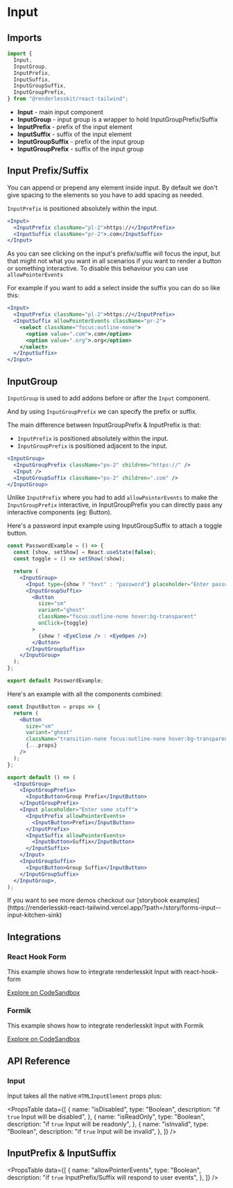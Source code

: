 
# Input

<ComponentLinks github="input" theme="input" story="forms-input" />

## Imports

```js
import {
  Input,
  InputGroup,
  InputPrefix,
  InputSuffix,
  InputGroupSuffix,
  InputGroupPrefix,
} from "@renderlesskit/react-tailwind";
```

- **Input** - main input component
- **InputGroup** - input group is a wrapper to hold InputGroupPrefix/Suffix
- **InputPrefix** - prefix of the input element
- **InputSuffix** - suffix of the input element
- **InputGroupSuffix** - prefix of the input group
- **InputGroupPrefix** - suffix of the input group

## Input Prefix/Suffix

You can append or prepend any element inside input. By default we don't give
spacing to the elements so you have to add spacing as needed.

`InputPrefix` is positioned absolutely within the input.

```jsx live
<Input>
  <InputPrefix className="pl-2">https://</InputPrefix>
  <InputSuffix className="pr-2">.com</InputSuffix>
</Input>
```

As you can see clicking on the input's prefix/suffix will focus the input, but
that might not what you want in all scenarios if you want to render a button or
something interactive. To disable this behaviour you can use
`allowPointerEvents`

For example if you want to add a select inside the suffix you can do so like
this:

```jsx live
<Input>
  <InputPrefix className="pl-2">https://</InputPrefix>
  <InputSuffix allowPointerEvents className="pr-2">
    <select className="focus:outline-none">
      <option value=".com">.com</option>
      <option value=".org">.org</option>
    </select>
  </InputSuffix>
</Input>
```

## InputGroup

`InputGroup` is used to add addons before or after the `Input` component.

And by using `InputGroupPrefix` we can specify the prefix or suffix.

The main difference between InputGroupPrefix & InputPrefix is that:

- `InputPrefix` is positioned absolutely within the input.
- `InputGroupPrefix` is positioned adjacent to the input.

```jsx live
<InputGroup>
  <InputGroupPrefix className="px-2" children="https://" />
  <Input />
  <InputGroupSuffix className="px-2" children=".com" />
</InputGroup>
```

Unlike `InputPrefix` where you had to add `allowPointerEvents` to make the
`InputGroupPrefix` interactive, in InputGroupPrefix you can directly pass any
interactive components (eg: Button).

Here's a password input example using InputGroupSuffix to attach a toggle
button.

```jsx noInline live
const PasswordExample = () => {
  const [show, setShow] = React.useState(false);
  const toggle = () => setShow(!show);

  return (
    <InputGroup>
      <Input type={show ? "text" : "password"} placeholder="Enter password" />
      <InputGroupSuffix>
        <Button
          size="sm"
          variant="ghost"
          className="focus:outline-none hover:bg-transparent"
          onClick={toggle}
        >
          {show ? <EyeClose /> : <EyeOpen />}
        </Button>
      </InputGroupSuffix>
    </InputGroup>
  );
};

export default PasswordExample;
```

Here's an example with all the components combined:

```jsx noInline live
const InputButton = props => {
  return (
    <Button
      size="sm"
      variant="ghost"
      className="transition-none focus:outline-none hover:bg-transparent"
      {...props}
    />
  );
};

export default () => (
  <InputGroup>
    <InputGroupPrefix>
      <InputButton>Group Prefix</InputButton>
    </InputGroupPrefix>
    <Input placeholder="Enter some stuff">
      <InputPrefix allowPointerEvents>
        <InputButton>Prefix</InputButton>
      </InputPrefix>
      <InputSuffix allowPointerEvents>
        <InputButton>Suffix</InputButton>
      </InputSuffix>
    </Input>
    <InputGroupSuffix>
      <InputButton>Group Suffix</InputButton>
    </InputGroupSuffix>
  </InputGroup>,
);
```

<Callout>
  If you want to see more demos checkout our [storybook
  examples](https://renderlesskit-react-tailwind.vercel.app/?path=/story/forms-input--input-kitchen-sink)
</Callout>

## Integrations

### React Hook Form

This example shows how to integrate renderlesskit Input with react-hook-form

[Explore on CodeSandbox](https://codesandbox.io/s/renderlesskit-react-hook-form-rw5c5?file=/src/App.js)

### Formik

This example shows how to integrate renderlesskit Input with Formik

[Explore on CodeSandbox](https://codesandbox.io/s/renderlesskit-formik-k1k9w)

## API Reference

### Input

Input takes all the native `HTMLInputElement` props plus:

<PropsTable
  data={[
    {
      name: "isDisabled",
      type: "Boolean",
      description: "if `true` Input will be disabled",
    },
    {
      name: "isReadOnly",
      type: "Boolean",
      description: "if `true` Input will be readonly",
    },
    {
      name: "isInvalid",
      type: "Boolean",
      description: "if `true` Input will be invalid",
    },
  ]}
/>

## InputPrefix & InputSuffix

<PropsTable
  data={[
    {
      name: "allowPointerEvents",
      type: "Boolean",
      description: "if `true` InputPrefix/Suffix will respond to user events",
    },
  ]}
/>
